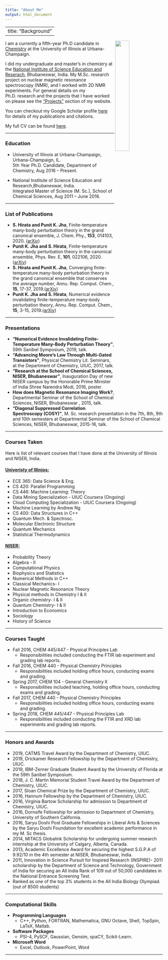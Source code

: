 ```yaml
---
title: "About Me"
output: html_document
---
```

---
title: "Background"
---
<img src="award.jpg" style="width:30%; margin-right: 1px" align="right">
  
I am a currently a fifth-year Ph.D candidate in [Chemistry](https://chemistry.illinois.edu/) at the University of Illinois at Urbana-Champaign. 
  
I did my undergraduate and master's in chemistry at the [National Institute of Science Education and Reserach](https://www.niser.ac.in/), Bhubaneswar, India. My M.Sc. research project on nuclear magnetic resonance spectroscopy (NMR), and I worked with 2D NMR experiments. For general details on my Ph.D. research and the projects that I have worked on please see the ["Projects"](https://punitjha.github.io/projects.html) section of my website. 

You can checkout my Google Scholar profile [here](https://scholar.google.com/citations?user=XmN4PKgAAAAJ&hl=en) for details of my publications and citations. 

My full CV can be found [here](https://drive.google.com/file/d/1Gyq1zCWfUF9YAU6aNaM-ztURMqosWVe-/view?usp=sharing).

***  
### Education
- University of Illinois at Urbana-Champaign, Urbana-Champaign, IL.<br />
 5th Year Ph.D. Candidate, Department of Chemistry, Aug 2016 -- Present.
 
- National Institute of Science Education and Research,Bhubaneswar, India.<br />
 Integrated Master of Science (M. Sc.), School of Chemical Sciences, Aug 2011 -- June 2016.






***  
### List of Publications
- **S. Hirata and Punit  K. Jha**, Finite-temperature many-body perturbation theory in the grand canonical ensemble,  J. Chem. Phy., **153**, 014103, 2020. ([arXiv](https://arxiv.org/abs/2003.05540))
- **Punit K. Jha and S. Hirata**, Finite-temperature many-body perturbation theory in the canonical ensemble, Phys. Rev. E, **101**, 022106, 2020.([arXiv](https://arxiv.org/abs/1910.07628))
- **S. Hirata and Punit K. Jha**, Converging finite-temperature many-body perturbation theory in the grand canonical ensemble that conserves the average number, Annu. Rep. Comput. Chem., **15**, 17-37, 2019.([arXiv](https://arxiv.org/abs/1812.07088))
- **Punit K. Jha and S. Hirata**, Numerical evidence invalidating finite-temperature many-body perturbation theory, Annu. Rep. Comput. Chem., **15**, 3-15, 2019.([arXiv](https://arxiv.org/abs/1809.10316))

***

### Presentations

- **"Numerical Evidence Invalidating Finite-Temperature Many-Body Perturbation Theory"**, 59th Sanibel Symposium, 2019, talk.
- **"Advancing Moore's Law Through Multi-Gated Transistors"**, Physical Chemistry Lit. Seminars, at the Department of Chemistry, UIUC, 2017, talk.
- **"Research at the  School of Chemical Sciences, NISER, Bhubaneswar"**, Inauguration Day of new NISER campus by the Honorable Prime Minister of India Shree Narendra Modi, 2016, poster.
-  **How does Magnetic Resonance Imaging Work?**, Departmental Seminar of the School of Chemical Sciences, NISER, Bhubaneswar , 2015, talk.
- **"Diagonal Suppressed Correlation Spectroscopy (COSY)"**, M. Sc. research presentation in the 7th, 8th, 9th and 10th semesters at Departmental Seminar of the School of Chemical Sciences, NISER, Bhubaneswar, 2015-16, talk.

***
### Courses Taken
  
Here is list of relevant courses that I have done at the University of Illinois and NISER, India.

#### [**Univeristy of Illinios:**](https://chemistry.illinois.edu/)
-  ECE 365: Data Science \& Eng. 
-  CS 420: Parallel Programming
-  CS 446: Machine Learning: Theory 
-  Data Mining Specialization  - UIUC Coursera (Ongoing)
-  Cloud Computing Specialization  - UIUC Coursera (Ongoing)
- Machine Learning by Andrew Ng 
- CS 400: Data Structures in C++
- Quantum Mech. \& Spectrosc.
- Molecular Electronic Structure
- Quantum Mechanics
- Statistical Thermodynamics 

#### [**NISER:**](https://stat.illinois.edu/)  
- Probability Theory 
- Algebra - II
- Computational Physics  
- Biophysics and Statistics
- Numerical Methods in C++ 
- Classical Mechanics- I
- Nuclear Magnetic Resonance Theory
- Physical methods in Chemistry I \& II
- Organic chemistry- I \& II
- Quantum Chemistry- I \&  II
- Introduction to Economics
- Sociology
- History of Science
  
***
### Courses Taught
- Fall 2016, CHEM 445/447 - Physical Principles Lab 
  - Responsibilities included conducting the FTIR lab experiment and grading lab reports.
- Fall 2016, CHEM 440 - Physical Chemistry Principles
  - Responsibilities included  holding office hours, conducting exams and grading.
- Spring 2017, CHEM 104 - General Chemistry II
  - Responsibilities included teaching, holding office hours, conducting exams and grading.
- Fall 2017, CHEM 440 - Physical Chemistry Principles
  - Responsibilities included  holding office hours, conducting exams and grading.
- Spring 2018, CHEM 445/447 - Physical Principles Lab
  - Responsibilities included conducting the FTIR and XRD lab experiments and grading lab reports.

***
  
### Honors and Awards
- 2019, CATMS Travel Award by the Department of Chemistry, UIUC.
- 2019, Drickamer Research Fellowship by the Department of Chemistry, UIUC.
- 2019, IBM-Zerner Graduate Student Award by the University of Florida at the 59th Sanibel Symposium.
- 2018, J. C. Martin Memorial Student Travel Award by the Department of Chemistry, UIUC.
- 2017, Sloan Chemical Prize  by the Department of Chemistry, UIUC.
- 2016, Hannum Fellowship  by the Department of Chemistry,  UIUC.
- 2016, Virginia Bartow Scholarship for admission to Department of Chemistry,  UIUC.
- 2016, Dornsife Fellowship for admission to Department of Chemistry, University of Southern California.
- 2016, Saryu Doshi Post Graduate Fellowships in Liberal Arts \& Sciences by the Saryu Doshi Foundation for excellent academic performance in my M. Sc thesis.
- 2014, MITACS Globalink Scholarship for undergoing summer research internship at the  University of Calgary, Alberta, Canada.
- 2013, Academic Excellence Award for securing the highest   S.G.P.A of 9.92/10  in the 4th semester at NISER, Bhubaneswar, India.
- 2011, Innovation in Science Pursuit for Inspired Research (INSPIRE)- 2011  scholarship by the Department of Science and Technology, Government of India for securing an  All India Rank of 109 out of 50,000 candidates  in the National Entrance Screening Test.
- Ranked as one of the top 3% students in the All India Biology Olympiad. (out of 8500 students)

***
  
### Computational Skills
- **Programming Languages**   
  - C++, Python, FORTRAN, Mathematica, GNU Octave, Shell, TopSpin, LaTeX, Matlab.
- **Software Packages**  
  - PSI-4, PySCF, Gaussian, Gensim, spaCY, Scikit-Learn.
- **Microsoft Word**  
  - Excel, Outlook, PowerPoint, Word

*** 
